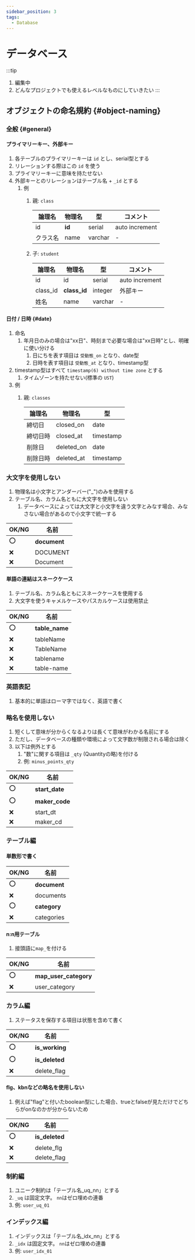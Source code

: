 ```yaml
---
sidebar_position: 3
tags:
  - Database
---
```


# データベース

:::tip
1. 編集中
1. どんなプロジェクトでも使えるレベルなものにしていきたい
:::

## オブジェクトの命名規約 {#object-naming}
### 全般 {#general}
#### プライマリーキー、外部キー
1. 各テーブルのプライマリーキーは `id` とし、serial型とする
1. リレーションする際はこの `id` を使う
1. プライマリーキーに意味を持たせない
1. 外部キーとのリレーションはテーブル名 + `_id` とする
    1. 例
        1. 親: `class`

            | 論理名   | 物理名 | 型      | コメント       |
            | -------- | ------ | ------- | -------------- |
            | id       | **id** | serial  | auto increment |
            | クラス名 | name   | varchar | -              |

        1. 子: `student`

            | 論理名   | 物理名       | 型      | コメント       |
            | -------- | ------------ | ------- | -------------- |
            | id       | id           | serial  | auto increment |
            | class_id | **class_id** | integer | 外部キー       |
            | 姓名     | name         | varchar | -              |

#### 日付 / 日時 {#date}
1. 命名
    1. 年月日のみの場合は"xx日"、時刻まで必要な場合は"xx日時"とし、明確に使い分ける
        1. 日にちを表す項目は `受動態_on` となり、date型
        1. 日時を表す項目は `受動態_at` となり、timestamp型
1. timestamp型はすべて `timestamp(6) without time zone` とする
    1. タイムゾーンを持たせない(標準の `UST`)
1. 例
    1. 親: `classes`

        | 論理名   | 物理名     | 型        |
        | -------- | ---------- | --------- |
        | 締切日   | closed_on  | date      |
        | 締切日時 | closed_at  | timestamp |
        | 削除日   | deleted_on | date      |
        | 削除日時 | deleted_at | timestamp |

### 大文字を使用しない
1. 物理名は小文字とアンダーバー("_")のみを使用する
1. テーブル名、カラム名ともに大文字を使用しない
    1. データベースによっては大文字と小文字を違う文字とみなす場合、みなさない場合があるので小文字で統一する

| OK/NG | 名前         |
| ----- | ------------ |
| :o:   | **document** |
| :x:   | DOCUMENT     |
| :x:   | Document     |

#### 単語の連結はスネークケース
1. テーブル名、カラム名ともにスネークケースを使用する
1. 大文字を使うキャメルケースやパスカルケースは使用禁止

| OK/NG | 名前            |
| ----- | --------------- |
| :o:   | **table\_name** |
| :x:   | tableName       |
| :x:   | TableName       |
| :x:   | tablename       |
| :x:   | table-name      |

### 英語表記
1. 基本的に単語はローマ字ではなく、英語で書く

### 略名を使用しない
1. 短くして意味が分からくなるよりは長くて意味がわかる名前にする
1. ただし、データベースの種類や環境によって文字数が制限される場合は除く
1. 以下は例外とする
    1. "数"に関する項目は `_qty` (Quantityの略)を付ける
    1. 例: `minus_points_qty`

| OK/NG | 名前            |
| ----- | --------------- |
| :o:   | **start\_date** |
| :o:   | **maker\_code** |
| :x:   | start_dt        |
| :x:   | maker_cd        |

### テーブル編
#### 単数形で書く

| OK/NG | 名前         |
| ----- | ------------ |
| :o:   | **document** |
| :x:   | documents    |
| :o:   | **category** |
| :x:   | categories   |

#### n:n用テーブル
1. 接頭語に`map_`を付ける

| OK/NG | 名前                  |
| ----- | --------------------- |
| :o:   | **map_user_category** |
| :x:   | user_category         |

### カラム編
1. ステータスを保存する項目は状態を含めて書く

| OK/NG | 名前           |
| ----- | -------------- |
| :o:   | **is_working** |
| :o:   | **is_deleted** |
| :x:   | delete_flag    |

#### flg、kbnなどの略名を使用しない
1. 例えば"flag"と付いたboolean型にした場合、trueとfalseが見ただけでどちらがonなのかが分からないため

| OK/NG | 名前           |
| ----- | -------------- |
| :o:   | **is_deleted** |
| :x:   | delete_flg     |
| :x:   | delete_flag    |

### 制約編
1. ユニーク制約は「テーブル名\_uq\_nn」とする
1. `_uq` は固定文字。 `nn`はゼロ埋めの連番
1. 例: `user_uq_01`

### インデックス編
1. インデックスは「テーブル名\_idx\_nn」とする
1. `_idx` は固定文字。 `nn`はゼロ埋めの連番
1. 例: `user_idx_01`

